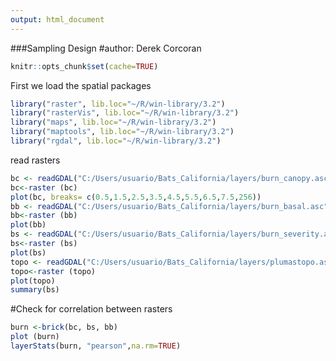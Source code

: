 ```yaml
---
output: html_document
---
```


###Sampling Design
#author: Derek Corcoran

```r
knitr::opts_chunk$set(cache=TRUE)
```

First we load the spatial packages

```r
library("raster", lib.loc="~/R/win-library/3.2")
library("rasterVis", lib.loc="~/R/win-library/3.2")
library("maps", lib.loc="~/R/win-library/3.2")
library("maptools", lib.loc="~/R/win-library/3.2")
library("rgdal", lib.loc="~/R/win-library/3.2")
```
read rasters

```r
bc <- readGDAL("C:/Users/usuario/Bats_California/layers/burn_canopy.asc")
bc<-raster (bc)
plot(bc, breaks= c(0.5,1.5,2.5,3.5,4.5,5.5,6.5,7.5,256))
bb <- readGDAL("C:/Users/usuario/Bats_California/layers/burn_basal.asc")
bb<-raster (bb)
plot(bb)
bs <- readGDAL("C:/Users/usuario/Bats_California/layers/burn_severity.asc")
bs<-raster (bs)
plot(bs)
topo <- readGDAL("C:/Users/usuario/Bats_California/layers/plumastopo.asc")
topo<-raster (topo)
plot(topo)
summary(bs)
```

#Check for correlation between rasters

```r
burn <-brick(bc, bs, bb)
plot (burn)
layerStats(burn, "pearson",na.rm=TRUE)
```
